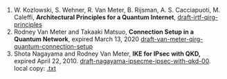 1.  W. Kozlowski, S. Wehner, R. Van Meter, B. Rijsman, A. S. Cacciapuoti, M. Caleffi,
    **Architectural Principles for a Quantum Internet**,
    [draft-irtf-qirg-principles](https://datatracker.ietf.org/doc/draft-irtf-qirg-principles/)
2.  Rodney Van Meter and Takaaki Matsuo,
    **Connection Setup in a Quantum Network**, expired March 13, 2020
    [draft-van-meter-qirg-quantum-connection-setup](https://datatracker.ietf.org/doc/draft-van-meter-qirg-quantum-connection-setup/)
3.  Shota Nagayama and Rodney Van Meter,
    **IKE for IPsec with QKD,** expired April 22, 2010.
    [draft-nagayama-ipsecme-ipsec-with-qkd-00](https://datatracker.ietf.org/drafts/draft-nagayama-ipsecme-ipsec-with-qkd/).
    local copy: [.txt](publications/draft-nagayama-ipsecme-ipsec-with-qkd-00.txt)
